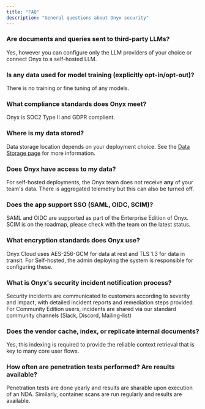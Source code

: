 ```yaml
---
title: "FAQ"
description: "General questions about Onyx security"
---
```


### Are documents and queries sent to third-party LLMs?
Yes, however you can configure only the LLM providers of your choice or connect Onyx to a self-hosted LLM.

### Is any data used for model training (explicitly opt-in/opt-out)?
There is no training or fine tuning of any models.

### What compliance standards does Onyx meet?
Onyx is SOC2 Type II and GDPR complient.

### Where is my data stored?
Data storage location depends on your deployment choice. See the [Data Storage page](/security/architecture/data_storage) for more information.

### Does Onyx have access to my data?
For self-hosted deployments, the Onyx team does not receive **any** of your team's data. There is aggregated telemetry but this can also be turned off.

### Does the app support SSO (SAML, OIDC, SCIM)?
SAML and OIDC are supported as part of the Enterprise Edition of Onyx. SCIM is on the roadmap, please check with the team on the latest status.

### What encryption standards does Onyx use?
Onyx Cloud uses AES-256-GCM for data at rest and TLS 1.3 for data in transit. For Self-hosted, the admin deploying the system is responsible for configuring these.

### What is Onyx's security incident notification process?
Security incidents are communicated to customers according to severity and impact, with detailed incident reports and remediation steps provided.
For Community Edition users, incidents are shared via our standard community channels (Slack, Discord, Mailing-list)

### Does the vendor cache, index, or replicate internal documents?
Yes, this indexing is required to provide the reliable context retrieval that is key to many core user flows.

### How often are penetration tests performed? Are results available?
Penetration tests are done yearly and results are sharable upon execution of an NDA.
Similarly, container scans are run regularly and results are available.
